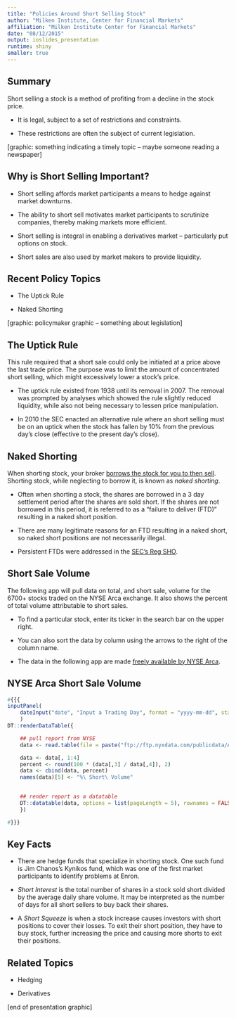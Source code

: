 ```yaml
---
title: "Policies Around Short Selling Stock"
author: "Milken Institute, Center for Financial Markets"
affiliation: "Milken Institute Center for Financial Markets"
date: "08/12/2015"
output: ioslides_presentation
runtime: shiny
smaller: true
---
```


## Summary

Short selling a stock is a method of profiting from a decline in the stock price.

-  It is legal, subject to a set of restrictions and constraints.

-  These restrictions are often the subject of current legislation.

[graphic: something indicating a timely topic -- maybe someone reading a newspaper]

## Why is Short Selling Important?

-  Short selling affords market participants a means to hedge against market downturns.  

-  The ability to short sell motivates market participants to scrutinize companies, thereby making markets more efficient.

-  Short selling is integral in enabling a derivatives market -- particularly put options on stock.

-  Short sales are also used by market makers to provide liquidity.

## Recent Policy Topics

-  The Uptick Rule

-  Naked Shorting

[graphic: policymaker graphic -- something about legislation]

## The Uptick Rule

This rule required that a short sale could only be initiated at a price above the last trade price.  The purpose was to limit the amount of concentrated short selling, which might excessively lower a stock's price.   

-  The uptick rule existed from 1938 until its removal in 2007.  The removal was prompted by analyses which showed the rule slightly reduced liquidity, while also not being necessary to lessen price manipulation.

-  In 2010 the SEC enacted an alternative rule where an short selling must be on an uptick when the stock has fallen by 10\% from the previous day's close (effective to the present day's close).  

## Naked Shorting

When shorting stock, your broker [borrows the stock for you to then sell](http://127.0.0.1/link_to_other_presentation).  Shorting stock, while neglecting to borrow it, is known as *naked shorting*.

-  Often when shorting a stock, the shares are borrowed in a 3 day settlement period after the shares are sold short.  If the shares are not borrowed in this period, it is referred to as a "failure to deliver (FTD)" resulting in a naked short position.

-  There are many legitimate reasons for an FTD resulting in a naked short, so naked short positions are not necessarily illegal.

-  Persistent FTDs were addressed in the [SEC's Reg SHO](http://www.sec.gov/investor/pubs/regsho.htm).


## Short Sale Volume

The following app will pull data on total, and short sale, volume for the 6700+ stocks traded on the NYSE Arca exchange. It also shows the percent of total volume attributable to short sales.

-  To find a particular stock, enter its ticker in the search bar on the upper right.

-  You can also sort the data by column using the arrows to the right of the column name.  

-  The data in the following app are made [freely available by NYSE Arca](http://www.nyxdata.com/page/875).

## NYSE Arca Short Sale Volume

```r
#{{{
inputPanel(
    dateInput("date", "Input a Trading Day", format = "yyyy-mm-dd", startview = "month", weekstart = 0, language = "en", value = "2015-08-07")
    )
DT::renderDataTable({

    ## pull report from NYSE
    data <- read.table(file = paste("ftp://ftp.nyxdata.com/publicdata/ARCAshvol/ARCAshvol", format(input$date, "%Y"), "/ARCAshvol", format(input$date, "%Y"), format(input$date, "%m"), "/ARCAshvol", format(input$date, "%Y"), format(input$date, "%m"), format(input$date, "%d"), ".txt", sep = ""), header = TRUE, sep = "|", stringsAsFactors = FALSE)

    data <- data[, 1:4]
    percent <- round(100 * (data[,3] / data[,4]), 2)
    data <- cbind(data, percent)
    names(data)[5] <- "%\ Short\ Volume"

    
    ## render report as a datatable 
    DT::datatable(data, options = list(pageLength = 5), rownames = FALSE)
    })

#}}}
```


## Key Facts

-  There are hedge funds that specialize in shorting stock.  One such fund is Jim Chanos's Kynikos fund, which was one of the first market participants to identify problems at Enron.

-  *Short Interest* is the total number of shares in a stock sold short divided by the average daily share volume.  It may be interpreted as the number of days for all short sellers to buy back their shares.

-  A *Short Squeeze* is when a stock increase causes investors with short positions to cover their losses.  To exit their short position, they have to buy stock, further increasing the price and causing more shorts to exit their positions.

## Related Topics

-  Hedging

-  Derivatives

[end of presentation graphic]
